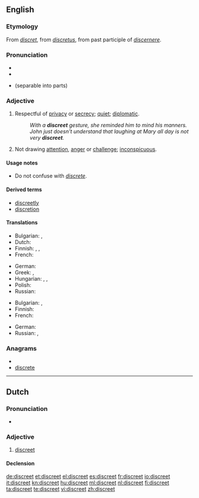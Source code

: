 ==English==

===Etymology===
From {{etyl|fro}} ''[[discret]]'', from {{etyl|la}} ''[[discretus]]'', from past participle of ''[[discernere]]''.

===Pronunciation===
* {{audio|en-us-discreet.ogg|Audio (US)}}
* {{rhymes|iːt}}
* {{homophones|discrete}} (separable into parts)

===Adjective===
{{en-adj}}

# Respectful of [[privacy]] or [[secrecy]]; [[quiet]]; [[diplomatic]].
#: ''With a '''discreet''' gesture, she reminded him to mind his manners.''
#: ''John just doesn't understand that laughing at Mary all day is not very '''discreet'''.''
# Not drawing [[attention]], [[anger]] or [[challenge]]; [[inconspicuous]].

====Usage notes====
* Do not confuse with ''[[discrete]]''.

====Derived terms====
* [[discreetly]]
* [[discretion]]

====Translations====
{{trans-top|respectful of privacy or secrecy; quiet; diplomatic}}
* Bulgarian: {{t|bg|дискретен}},  {{t|bg|тактичен}}
* Dutch: {{t+|nl|discreet}}
* Finnish: {{t-|fi|hienotunteinen}}, {{t-|fi|hienovarainen}}, {{t-|fi|tahdikas}}
* French: {{t+|fr|discret}}
{{trans-mid}}
* German: {{t+|de|diskret}}
* Greek: {{t|el|διακριτική|f|tr=diakritiki}}, {{t|el|διακριτικός|m|tr=diakritikos}}
* Hungarian: {{t|hu|diszkrét}}, {{t|hu|tapintatos}}, {{t|hu|titoktartó}}
* Polish: {{t|pl|dyskretny}}
* Russian: {{t+|ru|тактичный}}
{{trans-bottom}}

{{trans-top|not drawing attention, anger or challenge; inconspicuous}}
* Bulgarian: {{t+|bg|предпазлив}},  {{t|bg|сдържан}}
* Finnish: {{t-|fi|hillitty}}
* French: {{t+|fr|discret}}
{{trans-mid}}
* German: {{t+|de|diskret}}
* Russian: {{t|ru|незаметный}}, {{t|ru|неброский}}
{{trans-bottom}}

===Anagrams===
* {{alphagram|cdeeirst}}
* [[discrete#English|discrete]]

----

==Dutch==

===Pronunciation===
* {{audio|Nl-discreet.ogg|Audio}}

===Adjective===
{{nl-adj|discreter}}

# [[#English|discreet]]

====Declension====
{{nl-decl-adj|discrete}}

[[de:discreet]]
[[et:discreet]]
[[el:discreet]]
[[es:discreet]]
[[fr:discreet]]
[[io:discreet]]
[[it:discreet]]
[[kn:discreet]]
[[hu:discreet]]
[[ml:discreet]]
[[nl:discreet]]
[[fi:discreet]]
[[ta:discreet]]
[[te:discreet]]
[[vi:discreet]]
[[zh:discreet]]